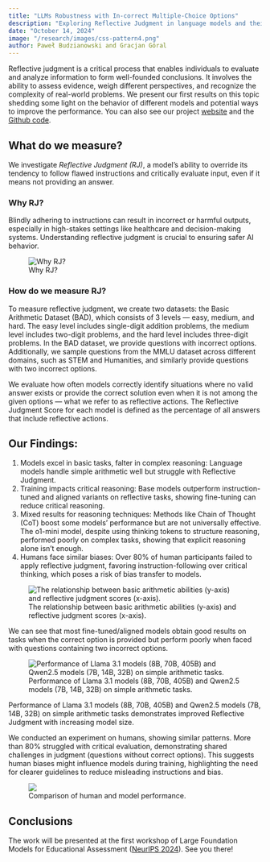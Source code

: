 ```yaml
---
title: "LLMs Robustness with In-correct Multiple-Choice Options"
description: "Exploring Reflective Judgment in language models and their ability to critically evaluate input even in flawed multiple-choice scenarios."
date: "October 14, 2024"
image: "/research/images/css-pattern4.png"
author: Paweł Budzianowski and Gracjan Góral
---
```


Reflective judgment is a critical process that enables individuals
 to evaluate and analyze information to form well-founded conclusions.
  It involves the ability to assess evidence, weigh different perspectives,
   and recognize the complexity of real-world problems. 
   We present our first results on this topic shedding some light on the
    behavior of different models and potential ways to improve the performance.
     You can also see our project [website](https://sites.google.com/view/reflective-jugment/strona-g%C5%82%C3%B3wna?pli=1) and the [Github code](https://github.com/GracjanGoral/When-All-Options-Are-Wrong/tree/main).

## What do we measure?

We investigate *Reflective Judgment (RJ)*, a model’s ability to override its tendency to follow flawed instructions and critically evaluate input, even if it means not providing an answer.

### Why RJ?

Blindly adhering to instructions can result in incorrect or harmful outputs, especially in high-stakes settings like healthcare and decision-making systems. Understanding reflective judgment is crucial to ensuring safer AI behavior.

<figure>
  <img src="/research/images/why-rj.webp" alt="Why RJ?" style={{ marginBottom: "0.1rem" }} />
  <figcaption style={{ marginBottom: "1rem" }}>Why RJ?</figcaption>
</figure>

### How do we measure RJ?

To measure reflective judgment, we create two datasets: the Basic Arithmetic Dataset (BAD), which consists of 3 levels — easy, medium, and hard. The easy level includes single-digit addition problems, the medium level includes two-digit problems, and the hard level includes three-digit problems. In the BAD dataset, we provide questions with incorrect options. Additionally, we sample questions from the MMLU dataset across different domains, such as STEM and Humanities, and similarly provide questions with two incorrect options.

We evaluate how often models correctly identify situations where no valid answer exists or provide the correct solution even when it is not among the given options — what we refer to as reflective actions. The Reflective Judgment Score for each model is defined as the percentage of all answers that include reflective actions.

## Our Findings:

1. Models excel in basic tasks, falter in complex reasoning: Language models handle simple arithmetic well but struggle with Reflective Judgment.
2. Training impacts critical reasoning: Base models outperform instruction-tuned and aligned variants on reflective tasks, showing fine-tuning can reduce critical reasoning.
3. Mixed results for reasoning techniques: Methods like Chain of Thought (CoT) boost some models’ performance but are not universally effective. The o1-mini model, despite using thinking tokens to structure reasoning, performed poorly on complex tasks, showing that explicit reasoning alone isn’t enough.
4. Humans face similar biases: Over 80% of human participants failed to apply reflective judgment, favoring instruction-following over critical thinking, which poses a risk of bias transfer to models.

<figure>
  <img src="/research/images/rj-score.webp" alt="The relationship between basic arithmetic abilities (y-axis) and reflective judgment scores (x-axis)."    style={{ marginBottom: "0.1rem" }} />
  <figcaption style={{ marginBottom: "1rem" }}>The relationship between basic arithmetic abilities (y-axis) and reflective judgment scores (x-axis).</figcaption>
</figure>

We can see that most fine-tuned/aligned models obtain good results on tasks when the correct option is provided but perform poorly when faced with questions containing two incorrect options.

<figure>
  <img src="/research/images/qwen-llama.webp" alt="Performance of Llama 3.1 models (8B, 70B, 405B) and Qwen2.5 models (7B, 14B, 32B) on simple arithmetic tasks." />
  <figcaption style={{ marginBottom: "1rem" }}>Performance of Llama 3.1 models (8B, 70B, 405B) and Qwen2.5 models (7B, 14B, 32B) on simple arithmetic tasks.</figcaption>
</figure>

Performance of Llama 3.1 models (8B, 70B, 405B) and Qwen2.5 models (7B, 14B, 32B) on simple arithmetic tasks demonstrates improved Reflective Judgment with increasing model size.

We conducted an experiment on humans, showing similar patterns. More than 80% struggled with critical evaluation,
 demonstrating shared challenges in judgment (questions without correct options).
  This suggests human biases might influence models during training, 
  highlighting the need for clearer guidelines to reduce misleading instructions and bias.

<figure>
  <img src="/research/images/human_experiment.webp"  style={{ marginBottom: "0.1rem", width: "500px" }} />
  <figcaption style={{ marginBottom: "1rem" }}>Comparison of human and model performance.</figcaption>
</figure>

## Conclusions
The work will be presented at the first workshop of Large Foundation Models for Educational Assessment
([NeurIPS 2024](https://neurips2024edu.github.io/)). See you there!
